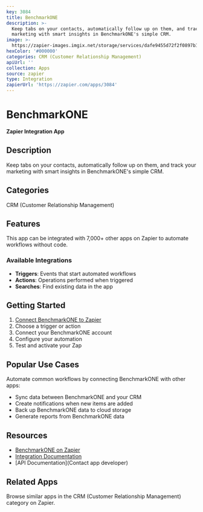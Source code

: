 ```yaml
---
key: 3084
title: BenchmarkONE
description: >-
  Keep tabs on your contacts, automatically follow up on them, and track your
  marketing with smart insights in BenchmarkONE's simple CRM.
image: >-
  https://zapier-images.imgix.net/storage/services/dafe9455d72f2f0897b1548b588714f4.png?auto=format%2Ccompress&ixlib=python-3.0.0&q=50
hexColor: '#000000'
categories: CRM (Customer Relationship Management)
apiUrl: ''
collection: Apps
source: zapier
type: Integration
zapierUrl: 'https://zapier.com/apps/3084'
---
```

# BenchmarkONE

**Zapier Integration App**

## Description

Keep tabs on your contacts, automatically follow up on them, and track your marketing with smart insights in BenchmarkONE's simple CRM.

## Categories

CRM (Customer Relationship Management)

## Features

This app can be integrated with 7,000+ other apps on Zapier to automate workflows without code.

### Available Integrations

- **Triggers**: Events that start automated workflows
- **Actions**: Operations performed when triggered
- **Searches**: Find existing data in the app

## Getting Started

1. [Connect BenchmarkONE to Zapier](https://zapier.com/apps/3084)
2. Choose a trigger or action
3. Connect your BenchmarkONE account
4. Configure your automation
5. Test and activate your Zap

## Popular Use Cases

Automate common workflows by connecting BenchmarkONE with other apps:

- Sync data between BenchmarkONE and your CRM
- Create notifications when new items are added
- Back up BenchmarkONE data to cloud storage
- Generate reports from BenchmarkONE data

## Resources

- [BenchmarkONE on Zapier](https://zapier.com/apps/3084)
- [Integration Documentation](https://zapier.com/apps/3084/integrations)
- [API Documentation](Contact app developer)

## Related Apps

Browse similar apps in the CRM (Customer Relationship Management) category on Zapier.

